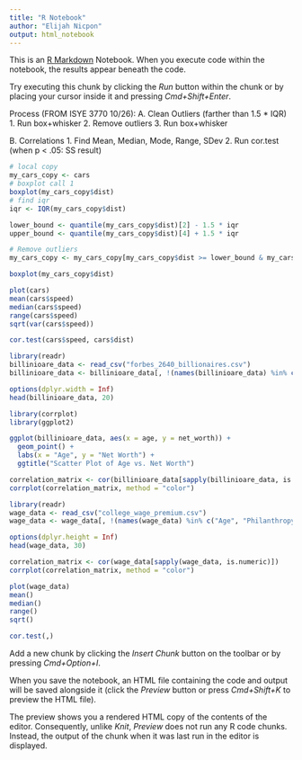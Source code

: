 ```yaml
---
title: "R Notebook"
author: "Elijah Nicpon"
output: html_notebook
---
```


This is an [R Markdown](http://rmarkdown.rstudio.com) Notebook. When you execute code within the notebook, the results appear beneath the code. 

Try executing this chunk by clicking the *Run* button within the chunk or by placing your cursor inside it and pressing *Cmd+Shift+Enter*. 

Process (FROM ISYE 3770 10/26):
A. Clean Outliers (farther than 1.5 * IQR)
1. Run box+whisker
2. Remove outliers
3. Run box+whisker

B. Correlations
1. Find Mean, Median, Mode, Range, SDev
2. Run cor.test (when p < .05: SS result) 
  

```r
# local copy
my_cars_copy <- cars
# boxplot call 1
boxplot(my_cars_copy$dist)
# find iqr
iqr <- IQR(my_cars_copy$dist)

lower_bound <- quantile(my_cars_copy$dist)[2] - 1.5 * iqr
upper_bound <- quantile(my_cars_copy$dist)[4] + 1.5 * iqr

# Remove outliers
my_cars_copy <- my_cars_copy[my_cars_copy$dist >= lower_bound & my_cars_copy$dist <= upper_bound, ]

boxplot(my_cars_copy$dist)

```

```r

plot(cars)
mean(cars$speed)
median(cars$speed)
range(cars$speed)
sqrt(var(cars$speed))

cor.test(cars$speed, cars$dist)
```


```r
library(readr)
billinioare_data <- read_csv("forbes_2640_billionaires.csv")
billinioare_data <- billinioare_data[, !(names(billinioare_data) %in% c("Age", "Philanthropy Score", "forbes_id", "Source of Wealth", "Self Made", "Self-Made Score"))]

options(dplyr.width = Inf)
head(billinioare_data, 20)
```

```r
library(corrplot)
library(ggplot2)

ggplot(billinioare_data, aes(x = age, y = net_worth)) +
  geom_point() +
  labs(x = "Age", y = "Net Worth") +
  ggtitle("Scatter Plot of Age vs. Net Worth")

correlation_matrix <- cor(billinioare_data[sapply(billinioare_data, is.numeric)])
corrplot(correlation_matrix, method = "color")


```

```r
library(readr)
wage_data <- read_csv("college_wage_premium.csv")
wage_data <- wage_data[, !(names(wage_data) %in% c("Age", "Philanthropy Score", "forbes_id", "Source of Wealth", "Self Made", "Self-Made Score"))]

options(dplyr.height = Inf)
head(wage_data, 30)

correlation_matrix <- cor(wage_data[sapply(wage_data, is.numeric)])
corrplot(correlation_matrix, method = "color")

plot(wage_data)
mean()
median()
range()
sqrt()

cor.test(,)
```

Add a new chunk by clicking the *Insert Chunk* button on the toolbar or by pressing *Cmd+Option+I*.

When you save the notebook, an HTML file containing the code and output will be saved alongside it (click the *Preview* button or press *Cmd+Shift+K* to preview the HTML file). 

The preview shows you a rendered HTML copy of the contents of the editor. Consequently, unlike *Knit*, *Preview* does not run any R code chunks. Instead, the output of the chunk when it was last run in the editor is displayed.

